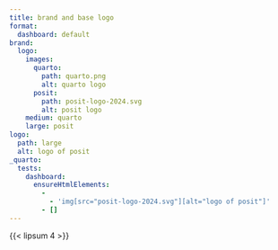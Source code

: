 ```yaml
---
title: brand and base logo
format:
  dashboard: default
brand:
  logo:
    images:
      quarto:
        path: quarto.png
        alt: quarto logo
      posit:
        path: posit-logo-2024.svg
        alt: posit logo
    medium: quarto
    large: posit
logo:
  path: large
  alt: logo of posit
_quarto:
  tests:
    dashboard:
      ensureHtmlElements:
        -
          - 'img[src="posit-logo-2024.svg"][alt="logo of posit"]'
        - []
---
```


{{< lipsum 4 >}}